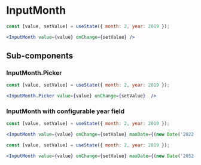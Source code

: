 
# InputMonth

<Documenter component={InputMonth}>

```jsx preview
const [value, setValue] = useState({ month: 2, year: 2019 });

<InputMonth value={value} onChange={setValue} />
```

</Documenter>


## Sub-components

### InputMonth.Picker

<Documenter component={InputMonth.Picker} sub>

```jsx preview align=left
const [value, setValue] = useState({ month: 2, year: 2019 });

<InputMonth.Picker value={value} onChange={setValue}  />
```

</Documenter>

### InputMonth with configurable year field 

```jsx preview
const [value, setValue] = useState({ month: 2, year: 2019 });

<InputMonth value={value} onChange={setValue} maxDate={(new Date('2022-01-01'))}/>
```

```jsx preview
const [value, setValue] = useState({ month: 2, year: 2019 });

<InputMonth value={value} onChange={setValue} maxDate={(new Date('2052-01-01'))} minDate="2014-01-01"/>
```